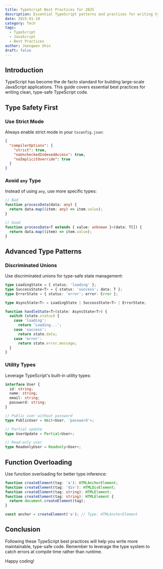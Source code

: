 ```yaml
---
title: TypeScript Best Practices for 2025
description: Essential TypeScript patterns and practices for writing type-safe, maintainable code in modern applications.
date: 2025-01-10
category: Tech
tags:
  - TypeScript
  - JavaScript
  - Best Practices
author: Jeongwon Shin
draft: false
---
```


## Introduction

TypeScript has become the de facto standard for building large-scale JavaScript applications. This guide covers essential best practices for writing clean, type-safe TypeScript code.

## Type Safety First

### Use Strict Mode

Always enable strict mode in your `tsconfig.json`:

```json
{
  "compilerOptions": {
    "strict": true,
    "noUncheckedIndexedAccess": true,
    "noImplicitOverride": true
  }
}
```

### Avoid `any` Type

Instead of using `any`, use more specific types:

```typescript
// Bad
function processData(data: any) {
  return data.map((item: any) => item.value);
}

// Good
function processData<T extends { value: unknown }>(data: T[]) {
  return data.map((item) => item.value);
}
```

## Advanced Type Patterns

### Discriminated Unions

Use discriminated unions for type-safe state management:

```typescript
type LoadingState = { status: 'loading' };
type SuccessState<T> = { status: 'success'; data: T };
type ErrorState = { status: 'error'; error: Error };

type AsyncState<T> = LoadingState | SuccessState<T> | ErrorState;

function handleState<T>(state: AsyncState<T>) {
  switch (state.status) {
    case 'loading':
      return 'Loading...';
    case 'success':
      return state.data;
    case 'error':
      return state.error.message;
  }
}
```

### Utility Types

Leverage TypeScript's built-in utility types:

```typescript
interface User {
  id: string;
  name: string;
  email: string;
  password: string;
}

// Public user without password
type PublicUser = Omit<User, 'password'>;

// Partial update
type UserUpdate = Partial<User>;

// Read-only user
type ReadonlyUser = Readonly<User>;
```

## Function Overloading

Use function overloading for better type inference:

```typescript
function createElement(tag: 'a'): HTMLAnchorElement;
function createElement(tag: 'div'): HTMLDivElement;
function createElement(tag: string): HTMLElement;
function createElement(tag: string): HTMLElement {
  return document.createElement(tag);
}

const anchor = createElement('a'); // Type: HTMLAnchorElement
```

## Conclusion

Following these TypeScript best practices will help you write more maintainable, type-safe code. Remember to leverage the type system to catch errors at compile time rather than runtime.

Happy coding!
